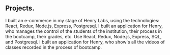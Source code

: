 ## Projects.

<ProjectCard title="E-commerce in Henry labs" link="" bg="linear-gradient(to right, #D4145A 0%, #FBB03B 100%)">
I built an e-commerce in my stage of Henry Labs, using the technologies: React, Redux, Node.js, Express, Postgresql.
</ProjectCard>

<ProjectCard title="Henry App" link="" bg="linear-gradient(to right, #D4145A 0%, #FBB03B 100%)">
I built an application for Henry, who manages the control of the students of the institution, their process in the bootcamp, their grades, etc.
Use React, Redux, Node.js, Express, SQL, and Postgresql.
</ProjectCard>

<ProjectCard title="application for classes recorded in henry" link="" bg="linear-gradient(to right, #D4145A 0%, #FBB03B 100%)">
I built an application for Henry, who show's all the videos of classes recorded in the process of bootcamp.
</ProjectCard>

